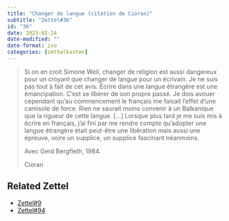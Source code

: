 ```yaml
---
title: "Changer de langue (citation de Cioran)"
subtitle: "Zettel#36"
id: "36"
date: 2023-02-24
date-modified: ""
date-format: iso
categories: [zettelkasten]
---
```

> Si on en croit Simone Weil, changer de religion est aussi dangereux pour un croyant que changer de langue pour un écrivain. Je ne suis pas tout à fait de cet avis. Écrire dans une langue étrangère est une émancipation.  C'est se libérer de son propre passé. Je dois avouer cependant qu'au commencement le français me faisait l'effet d'une camisole de force. Rien ne saurait moins convenir à un Balkanique que la rigueur de cette langue. [...] Lorsque plus tard je me suis mis à écrire en français, j'ai fini par me rendre compte qu'adopter une langue étrangère était peut-être une libération mais aussi une épreuve, voire un supplice, un supplice fascinant néanmoins.
>
> Avec Gerd Bergfleth, 1984.
>
> Cioran

## Related Zettel

* [Zettel#9](/zettel/9)
* [Zettel#94](/zettel/94)
